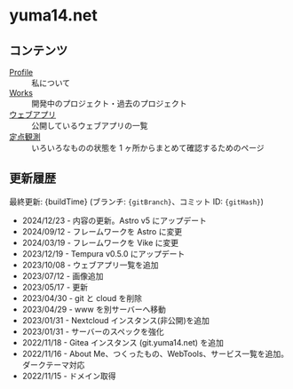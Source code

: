 
# yuma14.net

## コンテンツ

<dl>
  <dt>
    <a href="/profile/">Profile</a>
  </dt>
  <dd>私について</dd>
  <dt>
    <a href="/works/">Works</a>
  </dt>
  <dd>開発中のプロジェクト・過去のプロジェクト</dd>
  <dt>
    <a href="/apps/">ウェブアプリ</a>
  </dt>
  <dd>公開しているウェブアプリの一覧</dd>
  <dt>
    <a href="/monitor/">定点観測</a>
  </dt>
  <dd>いろいろなものの状態を 1 ヶ所からまとめて確認するためのページ</dd>
</dl>

## 更新履歴

最終更新: <time datetime={buildTime}>{buildTime}</time>
(ブランチ: <code>{gitBranch}</code>、コミット ID: <code>{gitHash}</code>)

- 2024/12/23 - 内容の更新。Astro v5 にアップデート
- 2024/09/12 - フレームワークを Astro に変更
- 2024/03/19 - フレームワークを Vike に変更
- 2023/12/19 - Tempura v0.5.0 にアップデート
- 2023/10/08 - ウェブアプリ一覧を追加
- 2023/07/12 - 画像追加
- 2023/05/17 - 更新
- 2023/04/30 - git と cloud を削除
- 2023/04/29 - www を別サーバーへ移動
- 2023/01/31 - Nextcloud インスタンス(非公開)を追加
- 2023/01/31 - サーバーのスペックを強化
- 2022/11/18 - Gitea インスタンス (git.yuma14.net) を追加
- 2022/11/16 - About Me、つくったもの、WebTools、サービス一覧を追加。ダークテーマ対応
- 2022/11/15 - ドメイン取得
